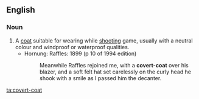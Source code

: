 ==English==

===Noun===
{{en-noun|head=[[covert]]-[[coat]]}}

# A [[coat]] suitable for wearing while [[shooting]] game, usually with a neutral colour and windproof or waterproof qualities.
#* Hornung: Raffles: 1899 (p 10 of 1994 edition)
#*: Meanwhile Raffles rejoined me, with a '''covert-coat''' over his blazer, and a soft felt hat set carelessly on the curly head he shook with a smile as I passed him the decanter.

[[ta:covert-coat]]